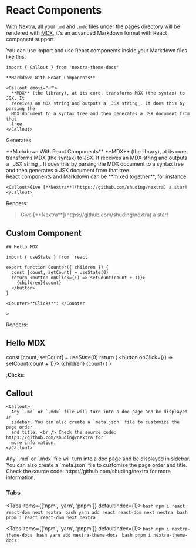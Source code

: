 
# React Components

With Nextra, all your `.md` and `.mdx` files under the pages directory will be rendered with [MDX](https://mdxjs.com/about), it's an
advanced Markdown format with React component support.

You can use import and use React components inside your Markdown files like this:

```mdx filename="example.mdx"
import { Callout } from 'nextra-theme-docs'

**Markdown With React Components**

<Callout emoji="✅">
  **MDX** (the library), at its core, transforms MDX (the syntax) to JSX. It
  receives an MDX string and outputs a _JSX string_. It does this by parsing the
  MDX document to a syntax tree and then generates a JSX document from that
  tree.
</Callout>
```

Generates:

<div className="p-4 border border-gray-200 dark:border-gray-900 rounded mt-6">
**Markdown With React Components**

<Callout emoji="✅">
  **MDX** (the library), at its core, transforms MDX (the syntax) to JSX. It
  receives an MDX string and outputs a _JSX string_. It does this by parsing the
  MDX document to a syntax tree and then generates a JSX document from that
  tree.
</Callout>
</div>
React components and Markdown can be **mixed together**, for instance:

```mdx
<Callout>Give [**Nextra**](https://github.com/shuding/nextra) a star!</Callout>
```

Renders:

> <Callout>
>   Give [**Nextra**](https://github.com/shuding/nextra) a star!
> </Callout>

## Custom Component

```mdx
## Hello MDX

import { useState } from 'react'
 
export function Counter({ children }) {
  const [count, setCount] = useState(0)
  return <button onClick={() => setCount(count + 1)}>
    {children}{count}
  </button>
}
 
<Counter>**Clicks**: </Counter

>
```

Renders:

## Hello MDX


  const [count, setCount] = useState(0)
  return (
    <button onClick={() => setCount(count + 1)}>
      {children}
      {count}
    </button>
  )
}

;<Counter>**Clicks**: </Counter>

## Callout

```mdx
<Callout>
  Any `.md` or `.mdx` file will turn into a doc page and be displayed in
  sidebar. You can also create a `meta.json` file to customize the page order
  and title. <br /> Check the source code: https://github.com/shuding/nextra for
  more information.
</Callout>
```

<Callout>
  Any `.md` or `.mdx` file will turn into a doc page and be displayed in
  sidebar. You can also create a `meta.json` file to customize the page order
  and title. <br /> Check the source code: https://github.com/shuding/nextra for
  more information.
</Callout>

### Tabs

<Tabs items={['npm', 'yarn', 'pnpm']} defaultIndex={1}>
  <Tab>```bash npm i react react-dom next nextra ```</Tab>
  <Tab>```bash yarn add react react-dom next nextra ```</Tab>
  <Tab>```bash pnpm i react react-dom next nextra ```</Tab>
</Tabs>

<Tabs items={['npm', 'yarn', 'pnpm']} defaultIndex={1}>
  <Tab>```bash npm i nextra-theme-docs ```</Tab>
  <Tab>```bash yarn add nextra-theme-docs ```</Tab>
  <Tab>```bash pnpm i nextra-theme-docs ```</Tab>
</Tabs>
